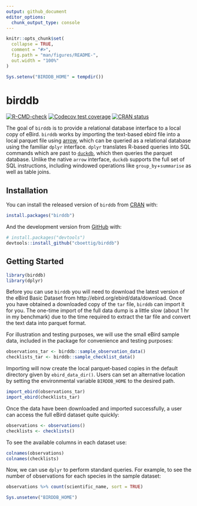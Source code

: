 ```yaml
---
output: github_document
editor_options: 
  chunk_output_type: console
---
```


<!-- README.md is generated from README.Rmd. Please edit that file -->

```r
knitr::opts_chunk$set(
  collapse = TRUE,
  comment = "#>",
  fig.path = "man/figures/README-",
  out.width = "100%"
)

Sys.setenv("BIRDDB_HOME" = tempdir())
```

# birddb

<!-- badges: start -->
[![R-CMD-check](https://github.com/cboettig/birddb/workflows/R-CMD-check/badge.svg)](https://github.com/cboettig/birddb/actions)
[![Codecov test coverage](https://codecov.io/gh/cboettig/birddb/branch/main/graph/badge.svg)](https://codecov.io/gh/cboettig/birddb?branch=main)
[![CRAN status](https://www.r-pkg.org/badges/version/birddb)](https://CRAN.R-project.org/package=birddb)
<!-- badges: end -->

The goal of `birddb` is to provide a relational database interface to a local copy of eBird.  `birddb` works by importing the text-based ebird file into a local parquet file using [arrow](https://cran.r-project.org/package=arrow), which can be queried as a relational database using the familiar `dplyr` interface.
`dplyr` translates R-based queries into SQL commands which are past to [`duckdb`](https://duckdb.org), which then queries the parquet database. Unlike the native `arrow` interface, `duckdb` supports the full set of SQL instructions, including windowed operations like `group_by`+`summarise` as well as table joins.


## Installation

You can install the released version of `birddb` from [CRAN](https://CRAN.R-project.org) with:

``` r
install.packages("birddb")
```

And the development version from [GitHub](https://github.com/) with:

``` r
# install.packages("devtools")
devtools::install_github("cboettig/birddb")
```
## Getting Started

```r
library(birddb)
library(dplyr)
```

Before you can use `birddb` you will need to download the latest version of the eBird Basic Dataset from http://ebird.org/ebird/data/download.
Once you have obtained a downloaded copy of the `tar` file, `birddb` can import it for you. The one-time import of the full data dump is a little slow (about 1 hr in my benchmark) due to the time required to extract the tar file and convert the text data into parquet format.

For illustration and testing purposes, we will use the small eBird sample data, included in the package for convenience and testing purposes:

```r
observations_tar <- birddb::sample_observation_data()
checklists_tar <- birddb::sample_checklist_data()
```

Importing will now create the local parquet-based copies in the default directory given by `ebird_data_dir()`.
Users can set an alternative location by setting the environmental variable `BIRDDB_HOME` to the desired path.

```r
import_ebird(observations_tar)
import_ebird(checklists_tar)
```

Once the data have been downloaded and imported successfully, a user can access the full eBird dataset quite quickly:

```r
observations <- observations()
checklists <- checklists()
```

To see the available columns in each dataset use:

```r
colnames(observations)
colnames(checklists)
```

Now, we can use `dplyr` to perform standard queries. For example, to see the number of observations for each species in the sample dataset:

```r
observations %>% count(scientific_name, sort = TRUE)
```


```r
Sys.unsetenv("BIRDDB_HOME")
```
